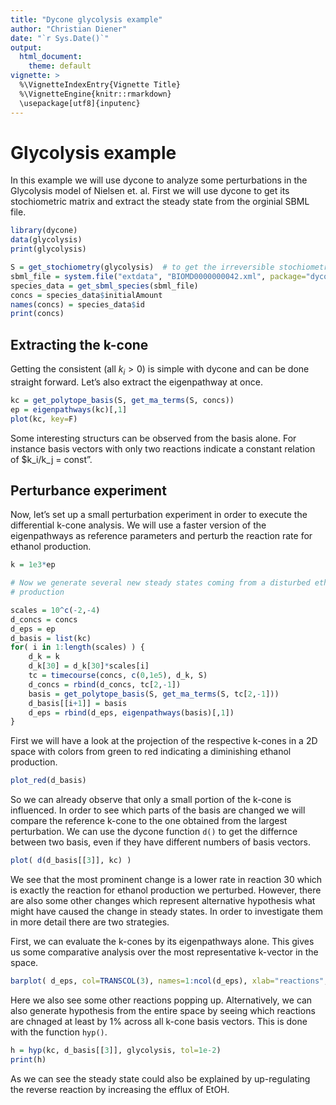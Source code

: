 ```yaml
---
title: "Dycone glycolysis example"
author: "Christian Diener"
date: "`r Sys.Date()`"
output:
  html_document:
    theme: default
vignette: >
  %\VignetteIndexEntry{Vignette Title}
  %\VignetteEngine{knitr::rmarkdown}
  \usepackage[utf8]{inputenc}
---
```


Glycolysis example
==================

In this example we will use dycone to analyze some perturbations in the 
Glycolysis model of Nielsen et. al. First we will use dycone to get its stochiometric matrix and extract the steady state from the orginial SBML file.

```r
library(dycone)
data(glycolysis)
print(glycolysis)

S = get_stochiometry(glycolysis)  # to get the irreversible stochiometric matrix
sbml_file = system.file("extdata", "BIOMD0000000042.xml", package="dycone") 
species_data = get_sbml_species(sbml_file) 
concs = species_data$initialAmount
names(concs) = species_data$id
print(concs)
```

Extracting the k-cone
---------------------

Getting the consistent (all $k_i>0$) is simple with dycone and can be done straight
forward. Let's also extract the eigenpathway at once.

```r
kc = get_polytope_basis(S, get_ma_terms(S, concs))
ep = eigenpathways(kc)[,1]
plot(kc, key=F)
```

Some interesting structurs can be observed from the basis alone. For instance basis vectors with only two reactions indicate a constant relation of $k_i/k_j = const".

Perturbance experiment
----------------------

Now, let's set up a small perturbation experiment in order to execute the differential k-cone analysis. We will use a faster version of the eigenpathways
as reference parameters and perturb the reaction rate for ethanol production.

```r
k = 1e3*ep

# Now we generate several new steady states coming from a disturbed ethanol 
# production 

scales = 10^c(-2,-4)
d_concs = concs
d_eps = ep 
d_basis = list(kc)
for( i in 1:length(scales) ) {
	d_k = k
	d_k[30] = d_k[30]*scales[i]
	tc = timecourse(concs, c(0,1e5), d_k, S)
	d_concs = rbind(d_concs, tc[2,-1])
	basis = get_polytope_basis(S, get_ma_terms(S, tc[2,-1]))
	d_basis[[i+1]] = basis
	d_eps = rbind(d_eps, eigenpathways(basis)[,1])
}
``` 

First we will have a look at the projection of the respective k-cones in a 2D space
with colors from green to red indicating a diminishing ethanol production.

```r
plot_red(d_basis)
```

So we can already observe that only a small portion of the k-cone is influenced.
In order to see which parts of the basis are changed we will compare the reference
k-cone to the one obtained from the largest perturbation. We can use the dycone function `d()` to get the differnce between two basis, even if they have different numbers of basis vectors.

```r
plot( d(d_basis[[3]], kc) )
```
We see that the most prominent change is a lower rate in reaction 30 which is exactly
the reaction for ethanol production we perturbed. However, there are also some other
changes which represent alternative hypothesis what might have caused the change in
steady states. In order to investigate them in more detail there are two strategies.

First, we can evaluate the k-cones by its eigenpathways alone. This gives us some
comparative analysis over the most representative k-vector in the space.

```r
barplot( d_eps, col=TRANSCOL(3), names=1:ncol(d_eps), xlab="reactions", beside=T )
```

Here we also see some other reactions popping up.
Alternatively, we can also generate hypothesis from the entire space by seeing which
reactions are chnaged at least by 1% across all k-cone basis vectors. This is done
with the function `hyp()`.

```r
h = hyp(kc, d_basis[[3]], glycolysis, tol=1e-2)
print(h)
```

As we can see the steady state could also be explained by up-regulating the reverse
reaction by increasing the efflux of EtOH.
